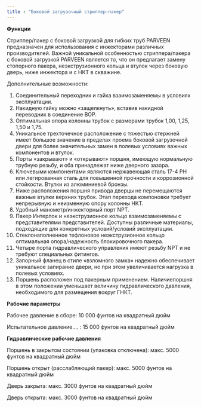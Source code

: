 ```yaml
---
title : "Боковой загрузочный стриппер-пакер"
---
```


**Функции**

Стриппер/пакер с боковой загрузкой для гибких труб PARVEEN предназначен для использования с инжекторами различных производителей. Важной уникальной особенностью стриппера/пакера с боковой загрузкой PARVEEN является то, что он предлагает замену стопорного пакера, неэкструзионного кольца и втулок через боковую дверь, ниже инжектора и с НКТ в скважине.

Дополнительные возможности:

1.  Соединительный переходник и гайка взаимозаменяемы в условиях эксплуатации.
2.  Накидную гайку можно «защелкнуть», вставив накидной переводник в соединение BOP.
3.  Оптимальная опора колонны трубок с размерами трубок 1,00, 1,25, 1,50 и 1,75.
4.  Уникальное трехточечное расположение с тяжестью стержней имеет большое значение в пределах проема боковой загрузочной двери для более значительных замен в полевых условиях важных компонентов и втулок.
5.  Порты «закрывают» и «открывают» поршня, имеющую нормальную трубную резьбу, и оба принадлежат ниже дверного зазора.
6.  Ключевыми компонентами являются нержавеющая сталь 17-4 PH или легированная сталь для повышенной прочности и коррозионной стойкости. Втулки из алюминиевой бронзы.
7.  Ниже расположения поршня привода дверцы не перемещаются важные втулки верхних трубок. Этап перехода компоновки требует непрерывную и неизменную опору колонны НКТ.
8.  Удобный манометр/инжекторный порт NPT.
9.  Пакер Интерлок и неэкструзионное кольцо взаимозаменяемы с представителями представителей. Доступны различные материалы, подходящие для конкретных условий/условий эксплуатации.
10.  Стеклонаполненное тефлоновое неэкструзионное кольцо оптимальная опора/надежность блокировочного пакера.
11.  Четыре порта гидравлического управления имеют резьбу NPT и не требуют специальных фитингов.
12.  Запорный фланец в стиле «взломного замка» надежно обеспечивает уникальное запирание двери, но при этом увеличивается нагрузка в полевых условиях.
13.  Поршень расположен под пакерным применением. Наличиепоршня в этом положении уменьшает величину гидравлического давления, необходимого для размещения вокруг ГНКТ.

**Рабочие параметры**

Рабочее давление в сборе: 10 000 фунтов на квадратный дюйм

Испытательное давление…. : 15 000 фунтов на квадратный дюйм

**Гидравлические рабочие давления**

Поршень в закрытом состоянии (упаковка отключена): макс. 5000 фунтов на квадратный дюйм

Поршень открыт (расслабляющий пакер): макс. 5000 фунтов на квадратный дюйм

Дверь закрыта: макс. 3000 фунтов на квадратный дюйм

Дверь открыта: макс. 3000 фунтов на квадратный дюйм
